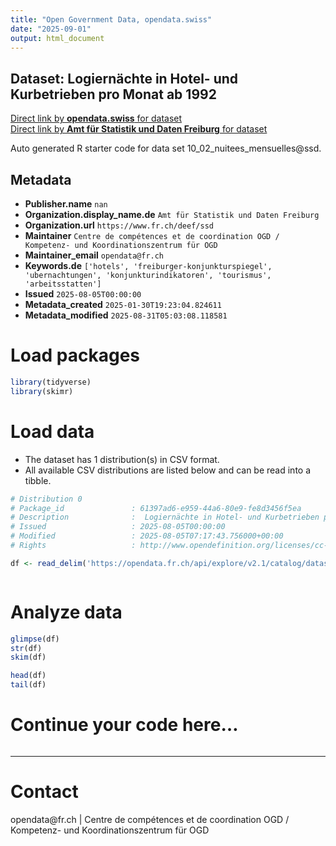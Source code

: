 ```yaml
---
title: "Open Government Data, opendata.swiss"
date: "2025-09-01"
output: html_document
---
```


## Dataset: Logiernächte in Hotel- und Kurbetrieben pro Monat ab 1992



[Direct link by **opendata.swiss** for dataset](https://opendata.swiss/de/dataset/logiernachte-in-hotel-und-kurbetrieben-pro-monat-ab-1993)<br>
[Direct link by **Amt für Statistik und Daten Freiburg** for dataset](https://opendata.fr.ch/explore/dataset/10_02_nuitees_mensuelles/)

Auto generated R starter code for data set 10_02_nuitees_mensuelles@ssd.

## Metadata

- **Publisher.name** `nan`
- **Organization.display_name.de** `Amt für Statistik und Daten Freiburg`
- **Organization.url** `https://www.fr.ch/deef/ssd`
- **Maintainer** `Centre de compétences et de coordination OGD / Kompetenz- und Koordinationszentrum für OGD`
- **Maintainer_email** `opendata@fr.ch`
- **Keywords.de** `['hotels', 'freiburger-konjunkturspiegel', 'ubernachtungen', 'konjunkturindikatoren', 'tourismus', 'arbeitsstatten']`
- **Issued** `2025-08-05T00:00:00`
- **Metadata_created** `2025-01-30T19:23:04.824611`
- **Metadata_modified** `2025-08-31T05:03:08.118581`


# Load packages

```r

library(tidyverse)
library(skimr)

```

# Load data

-   The dataset has 1 distribution(s) in CSV format.
-   All available CSV distributions are listed below and can be read into a tibble.

```r

# Distribution 0
# Package_id               : 61397ad6-e959-44a6-80e9-fe8d3456f5ea
# Description              :  Logiernächte in Hotel- und Kurbetrieben pro Monat ab 1992 (csv)
# Issued                   : 2025-08-05T00:00:00
# Modified                 : 2025-08-05T07:17:43.756000+00:00
# Rights                   : http://www.opendefinition.org/licenses/cc-by-sa

df <- read_delim('https://opendata.fr.ch/api/explore/v2.1/catalog/datasets/10_02_nuitees_mensuelles/exports/csv?use_labels=true')



```

# Analyze data

```r

glimpse(df)
str(df)
skim(df)

head(df)
tail(df)

```

# Continue your code here...

```r

```

------------------------------------------------------------------------

# Contact

opendata@fr.ch | Centre de compétences et de coordination OGD / Kompetenz- und Koordinationszentrum für OGD
